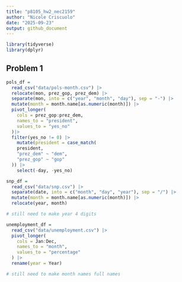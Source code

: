 ```yaml
---
title: "p8105_hw2_nec2159"
author: "Nicole Criscuolo"
date: "2025-09-23"
output: github_document
---
```


```r
library(tidyverse)
library(dplyr)
```
 
## Problem 1

```r
pols_df =
  read_csv("data/pols-month.csv") |> 
  relocate(mon, prez_gop, prez_dem) |> 
  separate(mon, into = c("year", "month", "day"), sep = "-") |> 
  mutate(month = month.name[as.numeric(month)]) |> 
  pivot_longer(
    cols = prez_gop:prez_dem,
    names_to = "president",
    values_to = "yes_no"
  )|> 
  filter(yes_no != 0) |> 
    mutate(president = case_match(
    president,
    "prez_dem" ~ "dem",
    "prez_gop" ~ "gop"
  )) |> 
    select(-day, -yes_no)
```

```r
snp_df = 
  read_csv("data/snp.csv") |> 
  separate(date, into = c("month", "day", "year"), sep = "/") |> 
  mutate(month = month.name[as.numeric(month)]) |> 
  relocate(year, month) 

# still need to make year 4 digits
```

```r
unemployment_df =
  read_csv("data/unemployment.csv") |> 
  pivot_longer(
    cols = Jan:Dec,
    names_to = "month",
    values_to = "percentage"
  ) |> 
  rename(year = Year) 

# still need to make month names full names
```


